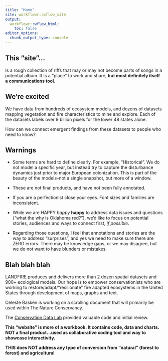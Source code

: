 ```yaml
---
title: "Home"
site: workflowr::wflow_site
output:
  workflowr::wflow_html:
    toc: false
editor_options:
  chunk_output_type: console
---
```


## This "site"...
Is a rough collection of riffs that may or may not become parts of songs in a potential album.  It is a "place" to work and share, **but most definitely itself a communications tool**.  

## We're excited
We have data from hundreds of ecosystem models, and dozens of datasets mapping vegetation and fire characteristics to mine and explore.  Each of the datasets labels over 9 billion pixels for the lower 48 states alone.  

How can we connect emergent findings from these datasets to people who need to know?

## Warnings

* Some terms are hard to define clearly.  For example, "Historical".  We do not model a specific year, but instead try to capture the disturbance dynamics just prior to major European colonization.  This is part of the beauty of the models--not a single snapshot, but more of a window.

* These are not final products, and have not been fully annotated.   

* If you are a perfectionist close your eyes.  Font sizes and families are inconsistent.

* While we are HAPPY *happy* **happy** to address data issues and questions ("what the why is Oklahoma red?"), we'd like to focus on potential stories, audiences and ways to connect first, *if possible*.  

* Regarding those questions, I feel that annotations and stories are the way to address "surprises", and yes we need to make sure there are ZERO errors.  There may be knowledge gaps, or we may disagree, but we do not want to have blunders or mistakes.


## Blah blah blah

LANDFIRE produces and delivers more than 2 dozen spatial datasets and 900+ ecological models.  Our hope is to empower conservationists who are working to restore/adapt/"resilionate" fire adapted ecosystems in the United States through development of maps, graphs and text.

Celeste Basken is working on a scrolling document that will primarily be used within The Nature Conservancy.

The [Conservation Data Lab](https://rswaty.github.io/TheCDL/) provided valuable code and initial review.  

**This "website" is more of a workbook.  It contains code, data and charts.  NOT a final product...used as collaborative coding tool and way to showcase interactivity.**


**THIS does NOT address any type of conversion from "natural" (forest to forest) and agricultural** 
